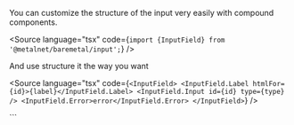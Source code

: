 
<Meta of={componentStories} />

You can customize the structure of the input very easily with compound components.

<Source
  language="tsx"
  code={`import {InputField} from '@metalnet/baremetal/input';`}
/>

And use structure it the way you want

<Source
  language="tsx"
  code={`<InputField>
  <InputField.Label htmlFor={id}>{label}</InputField.Label>
  <InputField.Input id={id} type={type} />
  <InputField.Error>error</InputField.Error>
</InputField>`}
/>

<Primary />
```
